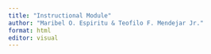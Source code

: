 ```yaml
---
title: "Instructional Module"
author: "Maribel O. Espiritu & Teofilo F. Mendejar Jr."
format: html
editor: visual
---
```


## 
